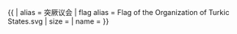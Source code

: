 {{ {{{1<noinclude>|country showdata</noinclude>}}}
| alias = 突厥议会
| flag alias = Flag of the Organization of Turkic States.svg
| size = {{{size|}}}
| name = {{{name|}}}
}}